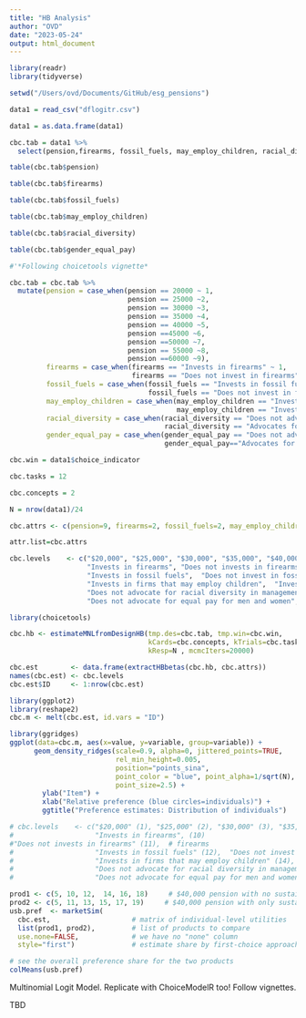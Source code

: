 ```yaml
---
title: "HB Analysis"
author: "OVD"
date: "2023-05-24"
output: html_document
---
```


```r
library(readr)
library(tidyverse)

setwd("/Users/ovd/Documents/GitHub/esg_pensions")

data1 = read_csv("dflogitr.csv")

data1 = as.data.frame(data1)
```

```r
cbc.tab = data1 %>% 
  select(pension,firearms, fossil_fuels, may_employ_children, racial_diversity, gender_equal_pay)

table(cbc.tab$pension)

table(cbc.tab$firearms)

table(cbc.tab$fossil_fuels)

table(cbc.tab$may_employ_children)

table(cbc.tab$racial_diversity)

table(cbc.tab$gender_equal_pay)
```

```r

#'*Following choicetools vignette*

cbc.tab = cbc.tab %>% 
  mutate(pension = case_when(pension == 20000 ~ 1,
                             pension == 25000 ~2,
                             pension == 30000 ~3,
                             pension == 35000 ~4,
                             pension == 40000 ~5,
                             pension ==45000 ~6,
                             pension ==50000 ~7,
                             pension == 55000 ~8,
                             pension ==60000 ~9),
         firearms = case_when(firearms == "Invests in firearms" ~ 1,
                              firearms == "Does not invest in firearms" ~ 2),
         fossil_fuels = case_when(fossil_fuels == "Invests in fossil fuels" ~ 1,
                                  fossil_fuels == "Does not invest in fossil fuels" ~ 2),
         may_employ_children = case_when(may_employ_children == "Invests in firms that may employ children" ~1,
                                         may_employ_children == "Invests in firms that ensure no children are employed" ~2),
         racial_diversity = case_when(racial_diversity == "Does not advocate for racial diversity in management" ~1,
                                      racial_diversity == "Advocates for racial diversity in management" ~2),
         gender_equal_pay = case_when(gender_equal_pay == "Does not advocate for equal pay for men and women" ~1,
                                      gender_equal_pay=="Advocates for equal pay for men and women"~2))

cbc.win = data1$choice_indicator

cbc.tasks = 12

cbc.concepts = 2

N = nrow(data1)/24
```

```r

cbc.attrs <- c(pension=9, firearms=2, fossil_fuels=2, may_employ_children=2, racial_diversity=2, gender_equal_pay=2)

attr.list=cbc.attrs

cbc.levels    <- c("$20,000", "$25,000", "$30,000", "$35,000", "$40,000", "$45,000", "$50,000", "$55,000", "$60,000",    # pension
                   "Invests in firearms", "Does not invests in firearms",  # firearms
                   "Invests in fossil fuels",  "Does not invest in fossil fuels",  # fossil fuels
                   "Invests in firms that may employ children",  "Invests in firms that ensure no children are employed",                          # child labor
                   "Does not advocate for racial diversity in management", "Advocates for racial diversity in management", # racial diversity
                   "Does not advocate for equal pay for men and women", "Advocates for equal pay for men and women")           # equal pay 

```


```r
library(choicetools)

cbc.hb <- estimateMNLfromDesignHB(tmp.des=cbc.tab, tmp.win=cbc.win, 
                                  kCards=cbc.concepts, kTrials=cbc.tasks,
                                  kResp=N , mcmcIters=20000)
```

```r
cbc.est        <- data.frame(extractHBbetas(cbc.hb, cbc.attrs))
names(cbc.est) <- cbc.levels
cbc.est$ID     <- 1:nrow(cbc.est)

library(ggplot2)
library(reshape2)
cbc.m <- melt(cbc.est, id.vars = "ID")

library(ggridges)
ggplot(data=cbc.m, aes(x=value, y=variable, group=variable)) +
      geom_density_ridges(scale=0.9, alpha=0, jittered_points=TRUE,
                          rel_min_height=0.005,
                          position="points_sina",
                          point_color = "blue", point_alpha=1/sqrt(N),
                          point_size=2.5) +
        ylab("Item") + 
        xlab("Relative preference (blue circles=individuals)") +
        ggtitle("Preference estimates: Distribution of individuals")
```

```r

# cbc.levels    <- c("$20,000" (1), "$25,000" (2), "$30,000" (3), "$35,000" (4), "$40,000" (5), "$45,000" (6), "$50,000" (7), "$55,000" (8), "$60,000" (9),    # pension (x9)
#                    "Invests in firearms", (10) 
#"Does not invests in firearms" (11),  # firearms
#                    "Invests in fossil fuels" (12),  "Does not invest in fossil fuels",  # fossil fuels (13)
#                    "Invests in firms that may employ children" (14),  "Invests in firms that ensure no children are employed" (15),                          # child labor
#                    "Does not advocate for racial diversity in management" (16), "Advocates for racial diversity in management" (17), # racial diversity
#                    "Does not advocate for equal pay for men and women" (18), "Advocates for equal pay for men and women" (19))           # equal pay 

prod1 <- c(5, 10, 12,  14, 16, 18)     # $40,000 pension with no sustainable features
prod2 <- c(5, 11, 13, 15, 17, 19)     # $40,000 pension with only sustainable features
usb.pref  <- marketSim(
  cbc.est,                    # matrix of individual-level utilities
  list(prod1, prod2),         # list of products to compare
  use.none=FALSE,             # we have no "none" column
  style="first")              # estimate share by first-choice approach

# see the overall preference share for the two products
colMeans(usb.pref)
```


Multinomial Logit Model. Replicate with ChoiceModelR too! Follow vignettes.

 TBD



